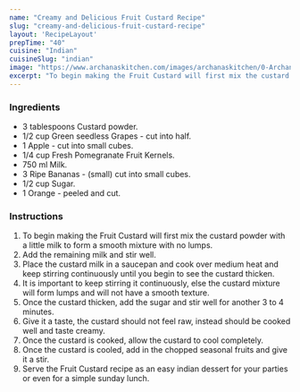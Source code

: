 ---
name: "Creamy and Delicious Fruit Custard Recipe"
slug: "creamy-and-delicious-fruit-custard-recipe"
layout: 'RecipeLayout'
prepTime: "40"
cuisine: "Indian"
cuisineSlug: "indian"
image: "https://www.archanaskitchen.com/images/archanaskitchen/0-Archanas-Kitchen-Recipes/2017/15-june/Recipe_For_Beginners_Fruit_Custard_Recipe_With_Custard_Powder-1.jpg"
excerpt: "To begin making the Fruit Custard will first mix the custard powder with a little milk to form a smooth mixture with no lumps"
---

### Ingredients

- 3 tablespoons Custard powder.
- 1/2 cup Green seedless Grapes - cut into half.
- 1 Apple - cut into small cubes.
- 1/4 cup Fresh Pomegranate Fruit Kernels.
- 750 ml Milk.
- 3 Ripe Bananas - (small) cut into small cubes.
- 1/2 cup Sugar.
- 1 Orange - peeled and cut.

### Instructions

1. To begin making the Fruit Custard will first mix the custard powder with a little milk to form a smooth mixture with no lumps.
1. Add the remaining milk and stir well.
1. Place the custard milk in a saucepan and cook over medium heat and keep stirring continuously until you begin to see the custard thicken.
1. It is important to keep stirring it continuously, else the custard mixture will form lumps and will not have a smooth texture.
1. Once the custard thicken, add the sugar and stir well for another 3 to 4 minutes.
1. Give it a taste, the custard should not feel raw, instead should be cooked well and taste creamy.
1. Once the custard is cooked, allow the custard to cool completely.
1.  Once the custard is cooled, add in the chopped seasonal fruits and give it a stir.
1. Serve the Fruit Custard recipe as an easy indian dessert for your parties or even for a simple sunday lunch.
